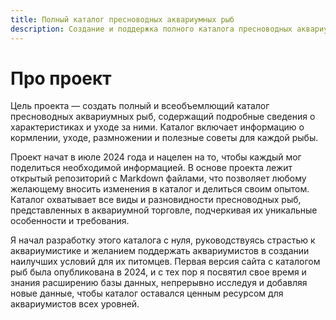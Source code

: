 ```yaml
---
title: Полный каталог пресноводных аквариумных рыб
description: Создание и поддержка полного каталога пресноводных аквариумных рыб с информацией о характеристиках, кормлении, уходе, размножении и полезными советами.
---
```


# Про проект

Цель проекта — создать полный и всеобъемлющий каталог пресноводных аквариумных рыб, содержащий подробные сведения о
характеристиках и уходе за ними. Каталог включает информацию о кормлении, уходе, размножении и полезные советы для каждой рыбы.

Проект начат в июле 2024 года и нацелен на то, чтобы каждый мог поделиться необходимой информацией. В основе проекта
лежит открытый репозиторий с Markdown файлами, что позволяет любому желающему вносить изменения в каталог и делиться
своим опытом. Каталог охватывает все виды и разновидности пресноводных рыб, представленных в аквариумной торговле,
подчеркивая их уникальные особенности и требования.

Я начал разработку этого каталога с нуля, руководствуясь страстью к аквариумистике и желанием поддержать аквариумистов
в создании наилучших условий для их питомцев. Первая версия сайта с каталогом рыб была опубликована в 2024, и с тех
пор я посвятил свое время и знания расширению базы данных, непрерывно исследуя и добавляя новые данные, чтобы каталог
оставался ценным ресурсом для аквариумистов всех уровней.
